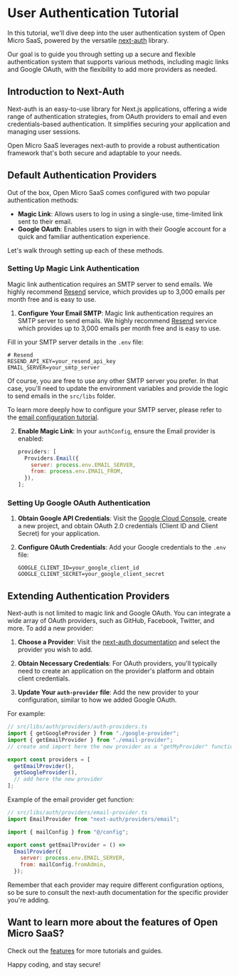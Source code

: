 # User Authentication Tutorial

In this tutorial, we'll dive deep into the user authentication system of Open Micro SaaS, powered by the versatile [next-auth](https://next-auth.js.org/) library.

Our goal is to guide you through setting up a secure and flexible authentication system that supports various methods, including magic links and Google OAuth, with the flexibility to add more providers as needed.

## Introduction to Next-Auth

Next-auth is an easy-to-use library for Next.js applications, offering a wide range of authentication strategies, from OAuth providers to email and even credentials-based authentication. It simplifies securing your application and managing user sessions.

Open Micro SaaS leverages next-auth to provide a robust authentication framework that's both secure and adaptable to your needs.

## Default Authentication Providers

Out of the box, Open Micro SaaS comes configured with two popular authentication methods:

- **Magic Link**: Allows users to log in using a single-use, time-limited link sent to their email.
- **Google OAuth**: Enables users to sign in with their Google account for a quick and familiar authentication experience.

Let's walk through setting up each of these methods.

### Setting Up Magic Link Authentication

Magic link authentication requires an SMTP server to send emails. We highly recommend [Resend](https://resend.com/overview) service, which provides up to 3,000 emails per month free and is easy to use.

1. **Configure Your Email SMTP**: Magic link authentication requires an SMTP server to send emails. We highly recommend [Resend](https://resend.com/overview) service which provides up to 3,000 emails per month free and is easy to use.

Fill in your SMTP server details in the `.env` file:

```env
# Resend
RESEND_API_KEY=your_resend_api_key
EMAIL_SERVER=your_smtp_server
```

Of course, you are free to use any other SMTP server you prefer. In that case, you'll need to update the environment variables and provide the logic to send emails in the `src/libs` folder.

To learn more deeply how to configure your SMTP server, please refer to the [email configuration tutorial](/tutorials/email-configuration).

2. **Enable Magic Link**: In your `authConfig`, ensure the Email provider is enabled:

   ```js
   providers: [
     Providers.Email({
       server: process.env.EMAIL_SERVER,
       from: process.env.EMAIL_FROM,
     }),
   ];
   ```

### Setting Up Google OAuth Authentication

1. **Obtain Google API Credentials**: Visit the [Google Cloud Console](https://console.cloud.google.com/), create a new project, and obtain OAuth 2.0 credentials (Client ID and Client Secret) for your application.

2. **Configure OAuth Credentials**: Add your Google credentials to the `.env` file:

   ```env
   GOOGLE_CLIENT_ID=your_google_client_id
   GOOGLE_CLIENT_SECRET=your_google_client_secret
   ```

## Extending Authentication Providers

Next-auth is not limited to magic link and Google OAuth. You can integrate a wide array of OAuth providers, such as GitHub, Facebook, Twitter, and more. To add a new provider:

1. **Choose a Provider**: Visit the [next-auth documentation](https://next-auth.js.org/configuration/providers) and select the provider you wish to add.

2. **Obtain Necessary Credentials**: For OAuth providers, you'll typically need to create an application on the provider's platform and obtain client credentials.

3. **Update Your `auth-provider` file**: Add the new provider to your configuration, similar to how we added Google OAuth.

For example:

```js
// src/libs/auth/providers/auth-providers.ts
import { getGoogleProvider } from "./google-provider";
import { getEmailProvider } from "./email-provider";
// create and import here the new provider as a "getMyProvider" function name.

export const providers = [
  getEmailProvider(),
  getGoogleProvider(),
  // add here the new provider
];
```

Example of the email provider get function:

```js
// src/libs/auth/providers/email-provider.ts
import EmailProvider from "next-auth/providers/email";

import { mailConfig } from "@/config";

export const getEmailProvider = () =>
  EmailProvider({
    server: process.env.EMAIL_SERVER,
    from: mailConfig.fromAdmin,
  });
```

Remember that each provider may require different configuration options, so be sure to consult the next-auth documentation for the specific provider you're adding.

## Want to learn more about the features of Open Micro SaaS?

Check out the [features](/features) for more tutorials and guides.

Happy coding, and stay secure!
